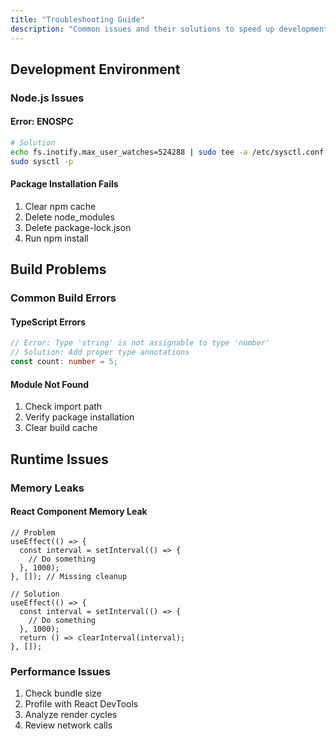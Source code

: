 ```yaml
---
title: "Troubleshooting Guide"
description: "Common issues and their solutions to speed up development."
---
```


## Development Environment

### Node.js Issues

#### Error: ENOSPC

```bash
# Solution
echo fs.inotify.max_user_watches=524288 | sudo tee -a /etc/sysctl.conf
sudo sysctl -p
```

#### Package Installation Fails

1. Clear npm cache
2. Delete node_modules
3. Delete package-lock.json
4. Run npm install

## Build Problems

### Common Build Errors

#### TypeScript Errors

```typescript
// Error: Type 'string' is not assignable to type 'number'
// Solution: Add proper type annotations
const count: number = 5;
```

#### Module Not Found

1. Check import path
2. Verify package installation
3. Clear build cache

## Runtime Issues

### Memory Leaks

#### React Component Memory Leak

```tsx
// Problem
useEffect(() => {
  const interval = setInterval(() => {
    // Do something
  }, 1000);
}, []); // Missing cleanup

// Solution
useEffect(() => {
  const interval = setInterval(() => {
    // Do something
  }, 1000);
  return () => clearInterval(interval);
}, []);
```

### Performance Issues

1. Check bundle size
2. Profile with React DevTools
3. Analyze render cycles
4. Review network calls